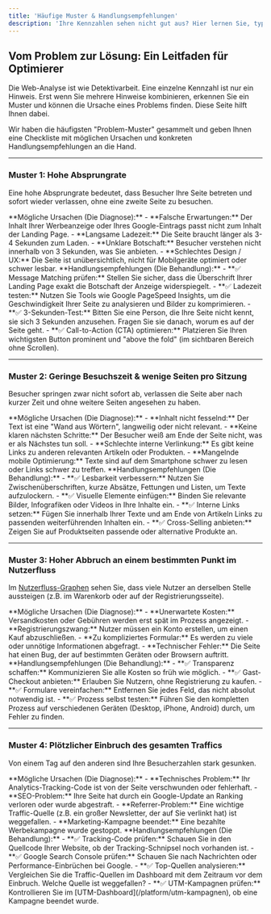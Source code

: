 ```yaml
---
title: 'Häufige Muster & Handlungsempfehlungen'
description: 'Ihre Kennzahlen sehen nicht gut aus? Hier lernen Sie, typische Probleme zu erkennen und erhalten konkrete, umsetzbare Tipps zur Verbesserung Ihrer Website.'
---
```


## Vom Problem zur Lösung: Ein Leitfaden für Optimierer

Die Web-Analyse ist wie Detektivarbeit. Eine einzelne Kennzahl ist nur ein Hinweis. Erst wenn Sie mehrere Hinweise kombinieren, erkennen Sie ein Muster und können die Ursache eines Problems finden. Diese Seite hilft Ihnen dabei.

Wir haben die häufigsten "Problem-Muster" gesammelt und geben Ihnen eine Checkliste mit möglichen Ursachen und konkreten Handlungsempfehlungen an die Hand.

---

### Muster 1: Hohe Absprungrate

Eine hohe Absprungrate bedeutet, dass Besucher Ihre Seite betreten und sofort wieder verlassen, ohne eine zweite Seite zu besuchen.

<Note>
**Mögliche Ursachen (Die Diagnose):**
- **Falsche Erwartungen:** Der Inhalt Ihrer Werbeanzeige oder Ihres Google-Eintrags passt nicht zum Inhalt der Landing Page.
- **Langsame Ladezeit:** Die Seite braucht länger als 3-4 Sekunden zum Laden.
- **Unklare Botschaft:** Besucher verstehen nicht innerhalb von 3 Sekunden, was Sie anbieten.
- **Schlechtes Design / UX:** Die Seite ist unübersichtlich, nicht für Mobilgeräte optimiert oder schwer lesbar.
</Note>

<Note>
**Handlungsempfehlungen (Die Behandlung):**
- **✅ Message Matching prüfen:** Stellen Sie sicher, dass die Überschrift Ihrer Landing Page exakt die Botschaft der Anzeige widerspiegelt.
- **✅ Ladezeit testen:** Nutzen Sie Tools wie Google PageSpeed Insights, um die Geschwindigkeit Ihrer Seite zu analysieren und Bilder zu komprimieren.
- **✅ 3-Sekunden-Test:** Bitten Sie eine Person, die Ihre Seite nicht kennt, sie sich 3 Sekunden anzusehen. Fragen Sie sie danach, worum es auf der Seite geht.
- **✅ Call-to-Action (CTA) optimieren:** Platzieren Sie Ihren wichtigsten Button prominent und "above the fold" (im sichtbaren Bereich ohne Scrollen).
</Note>

---

### Muster 2: Geringe Besuchszeit & wenige Seiten pro Sitzung

Besucher springen zwar nicht sofort ab, verlassen die Seite aber nach kurzer Zeit und ohne weitere Seiten angesehen zu haben.

<Note>
**Mögliche Ursachen (Die Diagnose):**
- **Inhalt nicht fesselnd:** Der Text ist eine "Wand aus Wörtern", langweilig oder nicht relevant.
- **Keine klaren nächsten Schritte:** Der Besucher weiß am Ende der Seite nicht, was er als Nächstes tun soll.
- **Schlechte interne Verlinkung:** Es gibt keine Links zu anderen relevanten Artikeln oder Produkten.
- **Mangelnde mobile Optimierung:** Texte sind auf dem Smartphone schwer zu lesen oder Links schwer zu treffen.
</Note>

<Note>
**Handlungsempfehlungen (Die Behandlung):**
- **✅ Lesbarkeit verbessern:** Nutzen Sie Zwischenüberschriften, kurze Absätze, Fettungen und Listen, um Texte aufzulockern.
- **✅ Visuelle Elemente einfügen:** Binden Sie relevante Bilder, Infografiken oder Videos in Ihre Inhalte ein.
- **✅ Interne Links setzen:** Fügen Sie innerhalb Ihrer Texte und am Ende von Artikeln Links zu passenden weiterführenden Inhalten ein.
- **✅ Cross-Selling anbieten:** Zeigen Sie auf Produktseiten passende oder alternative Produkte an.
</Note>

---

### Muster 3: Hoher Abbruch an einem bestimmten Punkt im Nutzerfluss

Im [Nutzerfluss-Graphen](/platform/user-journeys) sehen Sie, dass viele Nutzer an derselben Stelle aussteigen (z.B. im Warenkorb oder auf der Registrierungsseite).

<Note>
**Mögliche Ursachen (Die Diagnose):**
- **Unerwartete Kosten:** Versandkosten oder Gebühren werden erst spät im Prozess angezeigt.
- **Registrierungszwang:** Nutzer müssen ein Konto erstellen, um einen Kauf abzuschließen.
- **Zu kompliziertes Formular:** Es werden zu viele oder unnötige Informationen abgefragt.
- **Technischer Fehler:** Die Seite hat einen Bug, der auf bestimmten Geräten oder Browsern auftritt.
</Note>

<Note>
**Handlungsempfehlungen (Die Behandlung):**
- **✅ Transparenz schaffen:** Kommunizieren Sie alle Kosten so früh wie möglich.
- **✅ Gast-Checkout anbieten:** Erlauben Sie Nutzern, ohne Registrierung zu kaufen.
- **✅ Formulare vereinfachen:** Entfernen Sie jedes Feld, das nicht absolut notwendig ist.
- **✅ Prozess selbst testen:** Führen Sie den kompletten Prozess auf verschiedenen Geräten (Desktop, iPhone, Android) durch, um Fehler zu finden.
</Note>

---

### Muster 4: Plötzlicher Einbruch des gesamten Traffics

Von einem Tag auf den anderen sind Ihre Besucherzahlen stark gesunken.

<Note>
**Mögliche Ursachen (Die Diagnose):**
- **Technisches Problem:** Ihr Analytics-Tracking-Code ist von der Seite verschwunden oder fehlerhaft.
- **SEO-Problem:** Ihre Seite hat durch ein Google-Update an Ranking verloren oder wurde abgestraft.
- **Referrer-Problem:** Eine wichtige Traffic-Quelle (z.B. ein großer Newsletter, der auf Sie verlinkt hat) ist weggefallen.
- **Marketing-Kampagne beendet:** Eine bezahlte Werbekampagne wurde gestoppt.
</Note>

<Note>
**Handlungsempfehlungen (Die Behandlung):**
- **✅ Tracking-Code prüfen:** Schauen Sie in den Quellcode Ihrer Website, ob der Tracking-Schnipsel noch vorhanden ist.
- **✅ Google Search Console prüfen:** Schauen Sie nach Nachrichten oder Performance-Einbrüchen bei Google.
- **✅ Top-Quellen analysieren:** Vergleichen Sie die Traffic-Quellen im Dashboard mit dem Zeitraum vor dem Einbruch. Welche Quelle ist weggefallen?
- **✅ UTM-Kampagnen prüfen:** Kontrollieren Sie im [UTM-Dashboard](/platform/utm-kampagnen), ob eine Kampagne beendet wurde.
</Note>